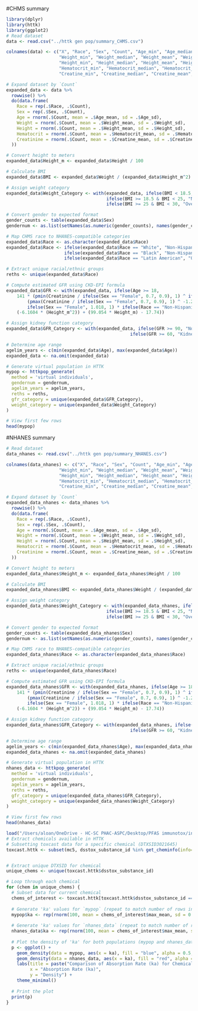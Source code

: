 
#CHMS summary
```r
library(dplyr)
library(httk)
library(ggplot2)
# Read dataset
data <- read.csv("../httk gen pop/summary_CHMS.csv")

colnames(data) <- c("X", "Race", "Sex", "Count", "Age_min", "Age_median", "Age_mean", "Age_max","Age_sd", 
                    "Weight_min", "Weight_median", "Weight_mean", "Weight_max", "Weight_sd", 
                    "Height_min", "Height_median", "Height_mean", "Height_max", "Height_sd", 
                    "Hematocrit_min", "Hematocrit_median", "Hematocrit_mean", "Hematocrit_max","Hematocrit_sd", 
                    "Creatine_min", "Creatine_median", "Creatine_mean", "Creatine_max","Creatine_sd")

# Expand dataset by `Count`
expanded_data <- data %>%
  rowwise() %>%
  do(data.frame(
    Race = rep(.$Race, .$Count),
    Sex = rep(.$Sex, .$Count),
    Age = rnorm(.$Count, mean = .$Age_mean, sd = .$Age_sd),
    Weight = rnorm(.$Count, mean = .$Weight_mean, sd = .$Weight_sd),
    Height = rnorm(.$Count, mean = .$Height_mean, sd = .$Height_sd),
    Hematocrit = rnorm(.$Count, mean = .$Hematocrit_mean, sd = .$Hematocrit_sd),
    Creatinine = rnorm(.$Count, mean = .$Creatine_mean, sd = .$Creatine_sd)
  ))

# Convert height to meters
expanded_data$Height_m <- expanded_data$Height / 100

# Calculate BMI
expanded_data$BMI <- expanded_data$Weight / (expanded_data$Height_m^2)

# Assign weight category
expanded_data$Weight_Category <- with(expanded_data, ifelse(BMI < 18.5, "Underweight", 
                                      ifelse(BMI >= 18.5 & BMI < 25, "Normal", 
                                      ifelse(BMI >= 25 & BMI < 30, "Overweight", "Obese"))))

# Convert gender to expected format
gender_counts <- table(expanded_data$Sex)
gendernum <- as.list(setNames(as.numeric(gender_counts), names(gender_counts)))

# Map CHMS race to NHANES-compatible categories
expanded_data$Race <- as.character(expanded_data$Race)
expanded_data$Race <- ifelse(expanded_data$Race == "White", "Non-Hispanic White", 
                      ifelse(expanded_data$Race == "Black", "Non-Hispanic Black", 
                      ifelse(expanded_data$Race == "Latin American", "Other Hispanic", "Other")))

# Extract unique racial/ethnic groups
reths <- unique(expanded_data$Race)

# Compute estimated GFR using CKD-EPI formula
expanded_data$GFR <- with(expanded_data, ifelse(Age >= 18, 
    141 * (pmin(Creatinine / ifelse(Sex == "Female", 0.7, 0.9), 1) ^ ifelse(Sex == "Female", -0.329, -0.411)) * 
        (pmax(Creatinine / ifelse(Sex == "Female", 0.7, 0.9), 1) ^ -1.209) * (0.993 ^ Age) * 
        ifelse(Sex == "Female", 1.018, 1) * ifelse(Race == "Non-Hispanic Black", 1.159, 1),
    (-6.1604 * (Height_m^2)) + (99.054 * Height_m) - 17.74))

# Assign kidney function category
expanded_data$GFR_Category <- with(expanded_data, ifelse(GFR >= 90, "Normal", 
                                               ifelse(GFR >= 60, "Kidney Disease", "Kidney Failure")))

# Determine age range
agelim_years <- c(min(expanded_data$Age), max(expanded_data$Age))
expanded_data <- na.omit(expanded_data)

# Generate virtual population in HTTK
mypop <- httkpop_generate(
  method = 'virtual individuals',
  gendernum = gendernum,
  agelim_years = agelim_years,
  reths = reths,
  gfr_category = unique(expanded_data$GFR_Category),
  weight_category = unique(expanded_data$Weight_Category)
)

# View first few rows
head(mypop)

```
#NHANES summary
```r
# Read dataset
data_nhanes <- read.csv("../httk gen pop/summary_NHANES.csv")

colnames(data_nhanes) <- c("X", "Race", "Sex", "Count", "Age_min", "Age_median", "Age_mean", "Age_max","Age_sd", 
                    "Weight_min", "Weight_median", "Weight_mean", "Weight_max", "Weight_sd", 
                    "Height_min", "Height_median", "Height_mean", "Height_max", "Height_sd", 
                    "Hematocrit_min", "Hematocrit_median", "Hematocrit_mean", "Hematocrit_max","Hematocrit_sd", 
                    "Creatine_min", "Creatine_median", "Creatine_mean", "Creatine_max","Creatine_sd")

# Expand dataset by `Count`
expanded_data_nhanes <- data_nhanes %>%
  rowwise() %>%
  do(data.frame(
    Race = rep(.$Race, .$Count),
    Sex = rep(.$Sex, .$Count),
    Age = rnorm(.$Count, mean = .$Age_mean, sd = .$Age_sd),
    Weight = rnorm(.$Count, mean = .$Weight_mean, sd = .$Weight_sd),
    Height = rnorm(.$Count, mean = .$Height_mean, sd = .$Height_sd),
    Hematocrit = rnorm(.$Count, mean = .$Hematocrit_mean, sd = .$Hematocrit_sd),
    Creatinine = rnorm(.$Count, mean = .$Creatine_mean, sd = .$Creatine_sd)
  ))

# Convert height to meters
expanded_data_nhanes$Height_m <- expanded_data_nhanes$Height / 100

# Calculate BMI
expanded_data_nhanes$BMI <- expanded_data_nhanes$Weight / (expanded_data_nhanes$Height_m^2)

# Assign weight category
expanded_data_nhanes$Weight_Category <- with(expanded_data_nhanes, ifelse(BMI < 18.5, "Underweight", 
                                      ifelse(BMI >= 18.5 & BMI < 25, "Normal", 
                                      ifelse(BMI >= 25 & BMI < 30, "Overweight", "Obese"))))

# Convert gender to expected format
gender_counts <- table(expanded_data_nhanes$Sex)
gendernum <- as.list(setNames(as.numeric(gender_counts), names(gender_counts)))

# Map CHMS race to NHANES-compatible categories
expanded_data_nhanes$Race <- as.character(expanded_data_nhanes$Race)

# Extract unique racial/ethnic groups
reths <- unique(expanded_data_nhanes$Race)

# Compute estimated GFR using CKD-EPI formula
expanded_data_nhanes$GFR <- with(expanded_data_nhanes, ifelse(Age >= 18, 
    141 * (pmin(Creatinine / ifelse(Sex == "Female", 0.7, 0.9), 1) ^ ifelse(Sex == "Female", -0.329, -0.411)) * 
        (pmax(Creatinine / ifelse(Sex == "Female", 0.7, 0.9), 1) ^ -1.209) * (0.993 ^ Age) * 
        ifelse(Sex == "Female", 1.018, 1) * ifelse(Race == "Non-Hispanic Black", 1.159, 1),
    (-6.1604 * (Height_m^2)) + (99.054 * Height_m) - 17.74))

# Assign kidney function category
expanded_data_nhanes$GFR_Category <- with(expanded_data_nhanes, ifelse(GFR >= 90, "Normal", 
                                               ifelse(GFR >= 60, "Kidney Disease", "Kidney Failure")))

# Determine age range
agelim_years <- c(min(expanded_data_nhanes$Age), max(expanded_data_nhanes$Age))
expanded_data_nhanes <- na.omit(expanded_data_nhanes)

# Generate virtual population in HTTK
nhanes_data <- httkpop_generate(
  method = 'virtual individuals',
  gendernum = gendernum,
  agelim_years = agelim_years,
  reths = reths,
  gfr_category = unique(expanded_data_nhanes$GFR_Category),
  weight_category = unique(expanded_data_nhanes$Weight_Category)
)

# View first few rows
head(nhanes_data)

```

```r
load("/Users/aloan/OneDrive - HC-SC PHAC-ASPC/Desktop/PFAS immunotox/invitrodb_3_5_mc5.Rdata")
# Extract chemicals available in HTTK
# Subsetting toxcast data for a specific chemical (DTXSID3021645)
toxcast.httk <- subset(mc5, dsstox_substance_id %in% get_cheminfo(info="DTXSID", suppress.messages=TRUE))


# Extract unique DTXSID for chemical
unique_chems <- unique(toxcast.httk$dsstox_substance_id)

# Loop through each chemical
for (chem in unique_chems) {
  # Subset data for current chemical
  chems_of_interest <- toxcast.httk[toxcast.httk$dsstox_substance_id == chem,]
  
  # Generate 'ka' values for `mypop` (repeat to match number of rows in `mypop`)
  mypop$ka <- rep(rnorm(100, mean = chems_of_interest$max_mean, sd = 0.1), length.out = nrow(mypop))
  
  # Generate 'ka' values for `nhanes_data` (repeat to match number of rows in `nhanes_data`)
  nhanes_data$ka <- rep(rnorm(100, mean = chems_of_interest$max_mean, sd = 0.1), length.out = nrow(nhanes_data))
  
  # Plot the density of 'ka' for both populations (mypop and nhanes_data) for the current chemical
  p <- ggplot() +
    geom_density(data = mypop, aes(x = ka), fill = "blue", alpha = 0.5, color = "blue") +  # Blue for mypop
    geom_density(data = nhanes_data, aes(x = ka), fill = "red", alpha = 0.5, color = "red") +  # Red for NHANES
    labs(title = paste("Comparison of Absorption Rate (ka) for Chemical", chem),
         x = "Absorption Rate (ka)",
         y = "Density") +
    theme_minimal()
  
  # Print the plot
  print(p)
}


```

